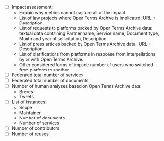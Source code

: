 - [ ] Impact assessment:
  - Explain why metrics cannot capture all of the impact
  - List of law projects where Open Terms Archive is implicated: URL + Description.
  - List of requests to platforms backed by Open Terms Archive data: textual data containing Partner name, Service name, Document type, Month and year of sollicitation, Description.
  - List of press articles backed by Open Terms Archive data : URL + Description.
  - List of clarifications from platforms in response from interpellations by or with Open Terms Archive.
  - Other considered forms of impact: number of users who switched from platform to another.
- [ ] Federated total number of services
- [ ] Federated total number of documents
- [ ] Number of human analyses based on Open Terms Archive data:
  - Brèves
  - Tweets
- [ ] List of instances:
  - Scope
  - Maintainer
  - Number of documents
  - Number of services
- [ ] Number of contributors
- [ ] Number of reuses
